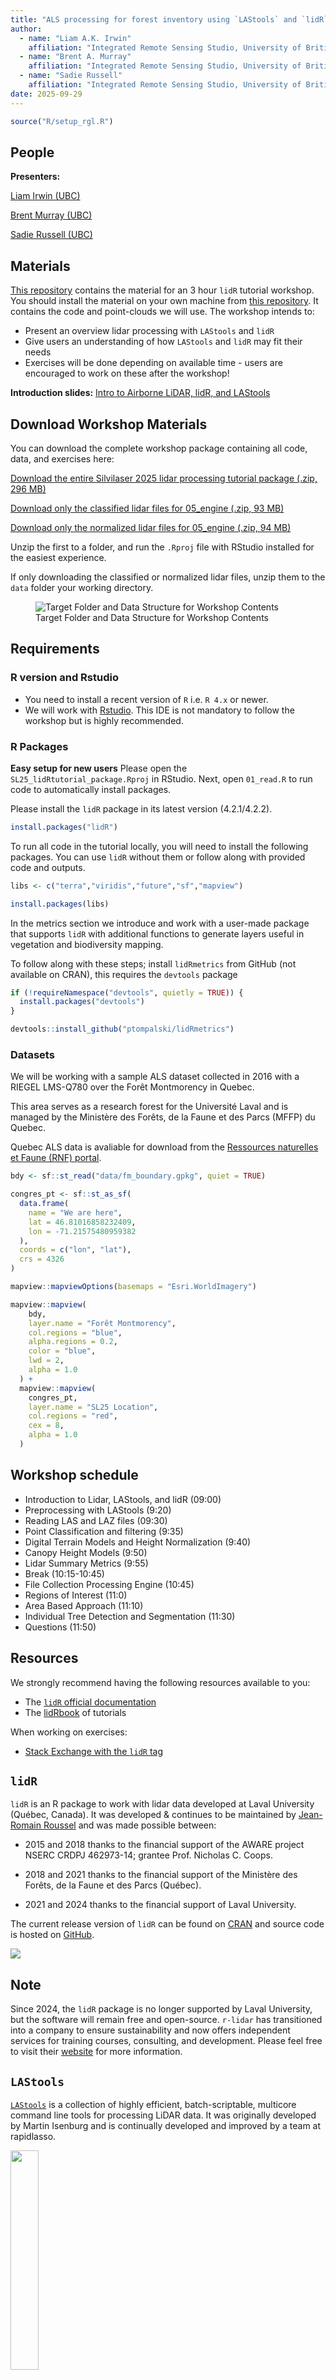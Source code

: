 ```yaml
---
title: "ALS processing for forest inventory using `LAStools` and `lidR`"
author:
  - name: "Liam A.K. Irwin"
    affiliation: "Integrated Remote Sensing Studio, University of British Columbia"
  - name: "Brent A. Murray"
    affiliation: "Integrated Remote Sensing Studio, University of British Columbia"
  - name: "Sadie Russell"
    affiliation: "Integrated Remote Sensing Studio, University of British Columbia"
date: 2025-09-29
---
```


```r
source("R/setup_rgl.R")
```

## People

**Presenters:**

[Liam Irwin (UBC)](https://www.researchgate.net/profile/Liam-Irwin-3)

[Brent Murray (UBC)](https://www.researchgate.net/profile/Brent-Murray-4)

[Sadie Russell (UBC)](https://ca.linkedin.com/in/sadie-russell-556094271)

## Materials

[This repository](https://github.com/liamirwin/SL25_lidRtutorial) contains the material for an 3 hour `lidR` tutorial workshop. You should install the material on your own machine from [this repository](https://github.com/liamirwin/SL25_lidRtutorial). It contains the code and point-clouds we will use. The workshop intends to:

-   Present an overview lidar processing with `LAStools` and `lidR`
-   Give users an understanding of how `LAStools` and `lidR` may fit their needs
-   Exercises will be done depending on available time - users are encouraged to work on these after the workshop!

::: callout-tip
**Introduction slides:** [Intro to Airborne LiDAR, lidR, and LAStools](SL25_lidR_LiDAR_Intro.html)
:::

## Download Workshop Materials

You can download the complete workshop package containing all code, data, and exercises here:

[Download the entire Silvilaser 2025 lidar processing tutorial package (.zip, 296 MB)](https://ln5.sync.com/dl/c7ee36c20#4cs2wj7d-fwqr6ism-jzrbc7ax-m2qes4fy)

[Download only the classified lidar files for 05_engine (.zip, 93 MB)](./data/ctg_class.zip)

[Download only the normalized lidar files for 05_engine (.zip, 94 MB)](./data/ctg_norm.zip)

Unzip the first to a folder, and run the `.Rproj` file with RStudio installed for the easiest experience. 

If only downloading the classified or normalized lidar files, unzip them to the `data` folder your working directory.

![Target Folder and Data Structure for Workshop Contents](img/folder_structure.png)

## Requirements

### R version and Rstudio

-   You need to install a recent version of `R` i.e. `R 4.x` or newer.
-   We will work with [Rstudio](https://www.rstudio.com/). This IDE is not mandatory to follow the workshop but is highly recommended.

### R Packages

::: callout-tip
**Easy setup for new users** Please open the `SL25_lidRtutorial_package.Rproj` in RStudio. Next, open `01_read.R` to run code to automatically install packages.
:::

Please install the `lidR` package in its latest version (4.2.1/4.2.2).

``` r
install.packages("lidR")
```

To run all code in the tutorial locally, you will need to install the following packages. You can use `lidR` without them or follow along with provided code and outputs.

``` r
libs <- c("terra","viridis","future","sf","mapview")

install.packages(libs)
```

In the metrics section we introduce and work with a user-made package that supports `lidR` with additional functions to generate layers useful in vegetation and biodiversity mapping.

To follow along with these steps; install `lidRmetrics` from GitHub (not available on CRAN), this requires the `devtools` package

``` r
if (!requireNamespace("devtools", quietly = TRUE)) {
  install.packages("devtools")
}

devtools::install_github("ptompalski/lidRmetrics")
```

### Datasets

We will be working with a sample ALS dataset collected in 2016 with a RIEGEL LMS-Q780 over the Forêt Montmorency in Quebec.

This area serves as a research forest for the Université Laval and is managed by the Ministère des Forêts, de la Faune et des Parcs (MFFP) du Quebec.

Quebec ALS data is avaliable for download from the [Ressources naturelles et Faune (RNF) portal](https://geoboutique.mern.gouv.qc.ca/edel/pages/recherche/critereRechercheEdel.faces).

```r
bdy <- sf::st_read("data/fm_boundary.gpkg", quiet = TRUE)

congres_pt <- sf::st_as_sf(
  data.frame(
    name = "We are here",
    lat = 46.81016858232409,
    lon = -71.21575480959382
  ),
  coords = c("lon", "lat"),
  crs = 4326
)

mapview::mapviewOptions(basemaps = "Esri.WorldImagery")

mapview::mapview(
    bdy,
    layer.name = "Forêt Montmorency",
    col.regions = "blue",
    alpha.regions = 0.2,
    color = "blue",
    lwd = 2,
    alpha = 1.0
  ) +
  mapview::mapview(
    congres_pt,
    layer.name = "SL25 Location",
    col.regions = "red",
    cex = 8,
    alpha = 1.0
  ) 
```

## Workshop schedule {.smaller}

-   Introduction to Lidar, LAStools, and lidR (09:00)
-   Preprocessing with LAStools (9:20)
-   Reading LAS and LAZ files (09:30)
-   Point Classification and filtering (9:35)
-   Digital Terrain Models and Height Normalization (9:40)
-   Canopy Height Models (9:50)
-   Lidar Summary Metrics (9:55)
-   Break (10:15-10:45)
-   File Collection Processing Engine (10:45)
-   Regions of Interest (11:0)
-   Area Based Approach (11:10)
-   Individual Tree Detection and Segmentation (11:30)
-   Questions (11:50)

## Resources

We strongly recommend having the following resources available to you:

-   The [`lidR` official documentation](https://cran.r-project.org/web/packages/lidR/lidR.pdf)
-   The [lidRbook](https://r-lidar.github.io/lidRbook/) of tutorials

When working on exercises:

-   [Stack Exchange with the `lidR` tag](https://gis.stackexchange.com/questions/tagged/lidr)

## `lidR`

`lidR` is an R package to work with lidar data developed at Laval University (Québec, Canada). It was developed & continues to be maintained by [Jean-Romain Roussel](https://github.com/Jean-Romain) and was made possible between:

-   2015 and 2018 thanks to the financial support of the AWARE project NSERC CRDPJ 462973-14; grantee Prof. Nicholas C. Coops.

-   2018 and 2021 thanks to the financial support of the Ministère des Forêts, de la Faune et des Parcs (Québec).

-   2021 and 2024 thanks to the financial support of Laval University.

The current release version of `lidR` can be found on [CRAN](https://cran.r-project.org/web/packages/lidR/) and source code is hosted on [GitHub](https://github.com/r-lidar/lidR).

::: callout-note
![](img/rlidar_banner.png)

## Note

Since 2024, the `lidR` package is no longer supported by Laval University, but the software will remain free and open-source. `r-lidar` has transitioned into a company to ensure sustainability and now offers independent services for training courses, consulting, and development. Please feel free to visit their [website](https://www.r-lidar.com/) for more information.
:::


## `LAStools`

[`LAStools`](https://rapidlasso.de/product-overview/) is a collection of highly efficient, batch-scriptable, multicore command line tools for processing LiDAR data. It was originally developed by Martin Isenburg and is continually developed and improved by a team at rapidlasso.

![](img/lastools.svg){width=30%}

::: callout-note

## Note

`LAStools` is not open-source software, but many of its powerful tools are freely avaliable to use, including those we will use in this workshop.

Other tools require a license for commercial or educational use that can be purchased from rapidlasso.

Please visit the [LAStools website](https://rapidlasso.de/downloads/) for more information on how to download and install the software.

The inital processing steps we will use in this workshop can be completed with the free version of `LAStools`, or you can make use of the pre-processed data provided in the workshop materials package.
:::